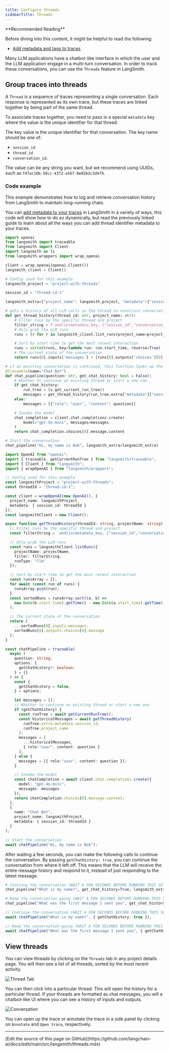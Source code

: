 ```yaml
---
title: Configure threads
sidebarTitle: Threads
---
```


<Tip>
**Recommended Reading**

Before diving into this content, it might be helpful to read the following:

- [Add metadata and tags to traces](./add-metadata-tags)

</Tip>

Many LLM applications have a chatbot-like interface in which the user and the LLM application engage in a multi-turn conversation. In order to track these conversations, you can use the `Threads` feature in LangSmith.

## Group traces into threads

A `Thread` is a sequence of traces representing a single conversation. Each response is represented as its own trace, but these traces are linked together by being part of the same thread.

To associate traces together, you need to pass in a special `metadata` key where the value is the unique identifier for that thread.

The key value is the unique identifier for that conversation.
The key name should be one of:

- `session_id`
- `thread_id`
- `conversation_id`.

The value can be any string you want, but we recommend using UUIDs, such as `f47ac10b-58cc-4372-a567-0e02b2c3d479`.

### Code example

This example demonstrates how to log and retrieve conversation history from LangSmith to maintain long-running chats.

You can [add metadata to your traces](./add-metadata-tags) in LangSmith in a variety of ways, this code will show how to do so dynamically, but read the
previously linked guide to learn about all the ways you can add thread identifier metadata to your traces.

<CodeGroup>

```python Python
import openai
from langsmith import traceable
from langsmith import Client
import langsmith as ls
from langsmith.wrappers import wrap_openai

client = wrap_openai(openai.Client())
langsmith_client = Client()

# Config used for this example
langsmith_project = "project-with-threads"

session_id = "thread-id-1"

langsmith_extra={"project_name": langsmith_project, "metadata":{"session_id": session_id}}

# gets a history of all LLM calls in the thread to construct conversation history
def get_thread_history(thread_id: str, project_name: str):
    # Filter runs by the specific thread and project
    filter_string = f'and(in(metadata_key, ["session_id","conversation_id","thread_id"]), eq(metadata_value, "{thread_id}"))'
    # Only grab the LLM runs
    runs = [r for r in langsmith_client.list_runs(project_name=project_name, filter=filter_string, run_type="llm")]

    # Sort by start time to get the most recent interaction
    runs = sorted(runs, key=lambda run: run.start_time, reverse=True)
    # The current state of the conversation
    return runs[0].inputs['messages'] + [runs[0].outputs['choices'][0]['message']]

# if an existing conversation is continued, this function looks up the current run's metadata to get the session_id, calls get_thread_history, and appends the new user question before making a call to the chat model
@traceable(name="Chat Bot")
def chat_pipeline(question: str, get_chat_history: bool = False):
    # Whether to continue an existing thread or start a new one
    if get_chat_history:
        run_tree = ls.get_current_run_tree()
        messages = get_thread_history(run_tree.extra["metadata"]["session_id"],run_tree.session_name) + [{"role": "user", "content": question}]
    else:
        messages = [{"role": "user", "content": question}]

    # Invoke the model
    chat_completion = client.chat.completions.create(
        model="gpt-4o-mini", messages=messages
    )
    return chat_completion.choices[0].message.content

# Start the conversation
chat_pipeline("Hi, my name is Bob", langsmith_extra=langsmith_extra)
```

```typescript TypeScript
import OpenAI from "openai";
import { traceable, getCurrentRunTree } from "langsmith/traceable";
import { Client } from "langsmith";
import { wrapOpenAI } from "langsmith/wrappers";

// Config used for this example
const langsmithProject = "project-with-threads";
const threadId = "thread-id-1";

const client = wrapOpenAI(new OpenAI(), {
  project_name: langsmithProject,
  metadata: { session_id: threadId }
});
const langsmithClient = new Client();

async function getThreadHistory(threadId: string, projectName: string) {
  // Filter runs by the specific thread and project
  const filterString = `and(in(metadata_key, ["session_id","conversation_id","thread_id"]), eq(metadata_value, "${threadId}"))`;

  // Only grab the LLM runs
  const runs = langsmithClient.listRuns({
    projectName: projectName,
    filter: filterString,
    runType: "llm"
  });

  // Sort by start time to get the most recent interaction
  const runsArray = [];
  for await (const run of runs) {
    runsArray.push(run);
  }
  const sortedRuns = runsArray.sort((a, b) =>
    new Date(b.start_time).getTime() - new Date(a.start_time).getTime()
  );

  // The current state of the conversation
  return [
    ...sortedRuns[0].inputs.messages,
    sortedRuns[0].outputs.choices[0].message
  ];
}

const chatPipeline = traceable(
  async (
    question: string,
    options: {
      getChatHistory?: boolean;
    } = {}
  ) => {
    const {
      getChatHistory = false,
    } = options;

    let messages = [];
    // Whether to continue an existing thread or start a new one
    if (getChatHistory) {
      const runTree = await getCurrentRunTree();
      const historicalMessages = await getThreadHistory(
        runTree.extra.metadata.session_id,
        runTree.project_name
      );
      messages = [
        ...historicalMessages,
        { role:"user", content: question }
      ];
    } else {
      messages = [{ role:"user", content: question }];
    }

    // Invoke the model
    const chatCompletion = await client.chat.completions.create({
      model: "gpt-4o-mini",
      messages: messages
    });
    return chatCompletion.choices[0].message.content;
  },
  {
    name: "Chat Bot",
    project_name: langsmithProject,
    metadata: { session_id: threadId }
  }
);

// Start the conversation
await chatPipeline("Hi, my name is Bob");
```

</CodeGroup>

After waiting a few seconds, you can make the following calls to continue the conversation. By passing `getChatHistory: true`,
you can continue the conversation from where it left off. This means that the LLM will receive the entire message history and respond to it,
instead of just responding to the latest message.

<CodeGroup>

```python Python
# Continue the conversation (WAIT A FEW SECONDS BEFORE RUNNING THIS SO THE FIRST TRACE CAN BE INGESTED)
chat_pipeline("What is my name?", get_chat_history=True, langsmith_extra=langsmith_extra)

# Keep the conversation going (WAIT A FEW SECONDS BEFORE RUNNING THIS SO THE PREVIOUS TRACE CAN BE INGESTED)
chat_pipeline("What was the first message I sent you", get_chat_history=True, langsmith_extra=langsmith_extra)
```

```typescript TypeScript
// Continue the conversation (WAIT A FEW SECONDS BEFORE RUNNING THIS SO THE FIRST TRACE CAN BE INGESTED)
await chatPipeline("What is my name?", { getChatHistory: true });

// Keep the conversation going (WAIT A FEW SECONDS BEFORE RUNNING THIS SO THE PREVIOUS TRACE CAN BE INGESTED)
await chatPipeline("What was the first message I sent you", { getChatHistory: true });
```

</CodeGroup>

## View threads

You can view threads by clicking on the `Threads` tab in any project details page. You will then see a list of all threads, sorted by the most recent activity.

![Thread Tab](/langsmith/images/convo-tab.png)

You can then click into a particular thread. This will open the history for a particular thread. If your threads are formatted as chat messages, you will a chatbot-like UI where you can see a history of inputs and outputs.

![Conversation](/langsmith/images/convo.png)

You can open up the trace or annotate the trace in a side panel by clicking on `Annotate` and `Open trace`, respectively.

---

<Callout icon="pen-to-square" iconType="regular">
  [Edit the source of this page on GitHub](https://github.com/langchain-ai/docs/edit/main/src/langsmith/threads.mdx)
</Callout>
